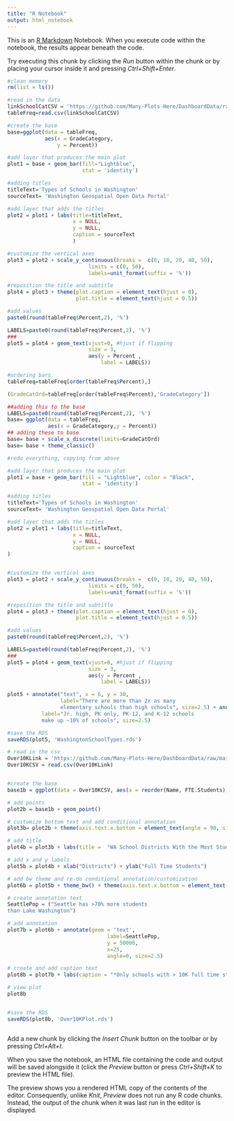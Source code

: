 ```yaml
---
title: "R Notebook"
output: html_notebook
---
```


This is an [R Markdown](http://rmarkdown.rstudio.com) Notebook. When you execute code within the notebook, the results appear beneath the code. 

Try executing this chunk by clicking the *Run* button within the chunk or by placing your cursor inside it and pressing *Ctrl+Shift+Enter*. 

```r
#clean memory
rm(list = ls()) 

#read in the data 
linkSchoolCatCSV = 'https://github.com/Many-Plots-Here/DashboardData/raw/main/SchoolCatTableFreq.csv'
tableFreq=read.csv(linkSchoolCatCSV)

#create the base 
base=ggplot(data = tableFreq,
            aes(x = GradeCategory, 
                y = Percent))

#add layer that produces the main plot 
plot1 = base + geom_bar(fill="Lightblue",
                        stat = 'identity')

#adding titles
titleText='Types of Schools in Washington'
sourceText= 'Washington Geospatial Open Data Portal'

#add layer that adds the titles
plot2 = plot1 + labs(title=titleText,
                     x = NULL,
                     y = NULL,
                     caption = sourceText
                     )

#customize the vertical axes 
plot3 = plot2 + scale_y_continuous(breaks =  c(0, 10, 20, 40, 50),
                          limits = c(0, 50),
                          labels=unit_format(suffix = '%'))

#reposition the title and subtitle
plot4 = plot3 + theme(plot.caption = element_text(hjust = 0), 
                      plot.title = element_text(hjust = 0.5))

#add values 
paste0(round(tableFreq$Percent,2), '%')

LABELS=paste0(round(tableFreq$Percent,2), '%')
###
plot5 = plot4 + geom_text(vjust=0, #hjust if flipping
                          size = 3,
                          aes(y = Percent ,
                              label = LABELS))

#ordering bars
tableFreq=tableFreq[order(tableFreq$Percent),]

(GradeCatOrd=tableFreq[order(tableFreq$Percent),'GradeCategory'])

##adding this to the base 
LABELS=paste0(round(tableFreq$Percent,2), '%')
base= ggplot(data = tableFreq, 
             aes(x = GradeCategory,y = Percent)) 
## adding these to base
base= base + scale_x_discrete(limits=GradeCatOrd) 
base= base + theme_classic()

#redo everything, copying from above 

#add layer that produces the main plot 
plot1 = base + geom_bar(fill = "Lightblue", color = "Black",
                        stat = 'identity')

#adding titles
titleText='Types of Schools in Washington'
sourceText= 'Washington Geospatial Open Data Portal'

#add layer that adds the titles
plot2 = plot1 + labs(title=titleText,
                     x = NULL,
                     y = NULL,
                     caption = sourceText
)


#customize the vertical axes 
plot3 = plot2 + scale_y_continuous(breaks =  c(0, 10, 20, 40, 50),
                          limits = c(0, 50),
                          labels=unit_format(suffix = '%'))

#reposition the title and subtitle
plot4 = plot3 + theme(plot.caption = element_text(hjust = 0), 
                      plot.title = element_text(hjust = 0.5))

#add values 
paste0(round(tableFreq$Percent,2), '%')

LABELS=paste0(round(tableFreq$Percent,2), '%')
###
plot5 = plot4 + geom_text(vjust=0, #hjust if flipping
                          size = 3,
                          aes(y = Percent ,
                              label = LABELS))

plot5 + annotate("text", x = 6, y = 30, 
                 label="There are more than 2x as many 
                 elementary schools than high schools", size=2.5) + annotate("text", x=2.75, y = 11, 
           label="Jr. high, PK only, PK-12, and K-12 schools 
           make up ~10% of schools", size=2.5)

#save the RDS 
saveRDS(plot5, 'WashingtonSchoolTypes.rds')

```
```r
# read in the csv
Over10KLink = 'https://github.com/Many-Plots-Here/DashboardData/raw/main/Over10K.csv'
Over10KCSV = read.csv(Over10KLink)


#create the base
base1b = ggplot(data = Over10KCSV, aes(x = reorder(Name, FTE.Students), y = FTE.Students))

# add points
plot2b = base1b + geom_point()

# customize bottom text and add conditional annotation
plot3b= plot2b + theme(axis.text.x.bottom = element_text(angle = 90, size = 8)) + geom_text(aes(label = ifelse(FTE.Students>=20000,   round(FTE.Students,2),"")), nudge_y = 2000, size = 2)

# add title
plot4b = plot3b + labs(title =  "WA School Districts With the Most Students")

# add x and y labels
plot5b = plot4b + xlab("Districts") + ylab("Full Time Students")

# add bw theme and re-do conditional annotation/customization
plot6b = plot5b + theme_bw() + theme(axis.text.x.bottom = element_text(angle = 90, size = 8)) + geom_text(aes(label = ifelse(FTE.Students>=20000,   round(FTE.Students,2),"")), nudge_y = 2000, size = 2)

# create annotation text 
SeattlePop = ("Seattle has >70% more students 
than Lake Washington")

# add annotation 
plot7b = plot6b + annotate(geom = 'text',
                                label=SeattlePop,
                                y = 50000,
                                x=25,
                                angle=0, size=2.5)

# create and add caption text 
plot8b = plot7b + labs(caption = "*Only schools with > 10K full time students shown")

# view plot
plot8b


#save the RDS
saveRDS(plot8b, 'Over10KPlot.rds')

```
```r

```

Add a new chunk by clicking the *Insert Chunk* button on the toolbar or by pressing *Ctrl+Alt+I*.

When you save the notebook, an HTML file containing the code and output will be saved alongside it (click the *Preview* button or press *Ctrl+Shift+K* to preview the HTML file).

The preview shows you a rendered HTML copy of the contents of the editor. Consequently, unlike *Knit*, *Preview* does not run any R code chunks. Instead, the output of the chunk when it was last run in the editor is displayed.
